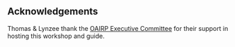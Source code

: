 ## Acknowledgements {.appendix}

Thomas & Lynzee thank the [OAIRP Executive Committee](https://oairp.org/Sys/PublicProfile/66831830/5655464) for their support in hosting this workshop and guide.